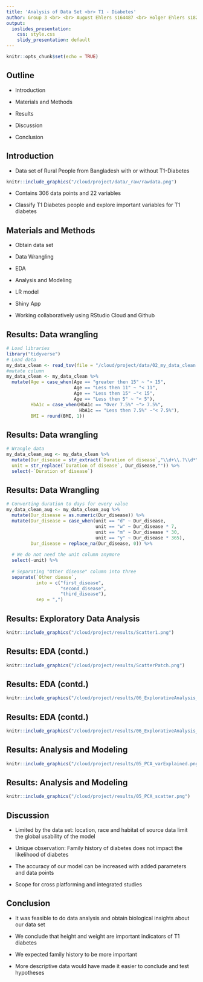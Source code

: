 ```yaml
---
title: 'Analysis of Data Set <br> T1 - Diabetes'
author: Group 3 <br> <br> August Ehlers s164487 <br> Holger Ehlers s182521 <br> Kiara Szakter s202504 <br> Ranjitha Sekhar s210271
output:
  ioslides_presentation: 
    css: style.css
    slidy_presentation: default
---
```


```r
knitr::opts_chunk$set(echo = TRUE)
```
## Outline
- Introduction

- Materials and Methods

- Results 

- Discussion

- Conclusion

## Introduction
- Data set of Rural People from Bangladesh with or without T1-Diabetes 
```r
knitr::include_graphics("/cloud/project/data/_raw/rawdata.png")
```

- Contains 306 data points and 22 variables

- Classify T1 Diabetes people and explore important variables for T1 diabetes

## Materials and Methods
- Obtain data set

- Data Wrangling

- EDA

- Analysis and Modeling

- LR model

- Shiny App

- Working collaboratively using RStudio Cloud and Github

## Results: Data wrangling


```r
# Load libraries
library("tidyverse")
# Load data
my_data_clean <- read_tsv(file = "/cloud/project/data/02_my_data_clean.tsv")
#mutate column 
my_data_clean <- my_data_clean %>%
  mutate(Age = case_when(Age == "greater then 15" ~ "> 15",
                         Age == "Less then 11" ~ "< 11",
                         Age == "Less then 15" ~"< 15",
                         Age == "Less then 5" ~ "< 5"),
         HbA1c = case_when(HbA1c == "Over 7.5%" ~"> 7.5%",
                           HbA1c == "Less then 7.5%" ~"< 7.5%"),
         BMI = round(BMI, 1))

```

## Results: Data wrangling
```r
# Wrangle data 
my_data_clean_aug <- my_data_clean %>%
  mutate(Dur_disease = str_extract(`Duration of disease`,"\\d+\\.?\\d*"),
  unit = str_replace(`Duration of disease`, Dur_disease,"")) %>%
  select(-`Duration of disease`)
```
## Results: Data Wrangling
```r
# Converting duration to days for every value
my_data_clean_aug <- my_data_clean_aug %>%
  mutate(Dur_disease = as.numeric(Dur_disease)) %>%
  mutate(Dur_disease = case_when(unit == "d" ~ Dur_disease,
                                 unit == "w" ~ Dur_disease * 7,
                                 unit == "m" ~ Dur_disease * 30,
                                 unit == "y" ~ Dur_disease * 365),
         Dur_disease = replace_na(Dur_disease, 0)) %>%
  
  # We do not need the unit column anymore
  select(-unit) %>%
  
  # Separating "Other disease" column into three
  separate(`Other diease`,
           into = c("first_disease",
                    "second_disease",
                    "third_disease"),
           sep = ",")
```

## Results: Exploratory Data Analysis
```r
knitr::include_graphics("/cloud/project/results/Scatter1.png")
```

## Results: EDA (contd.)
```r
knitr::include_graphics("/cloud/project/results/ScatterPatch.png")
```


## Results: EDA (contd.)
```r
knitr::include_graphics("/cloud/project/results/06_ExplorativeAnalysis_Histogram.png")
```

## Results: EDA (contd.)
```r
knitr::include_graphics("/cloud/project/results/06_ExplorativeAnalysis_Density.png")
```


## Results: Analysis and Modeling
```r
knitr::include_graphics("/cloud/project/results/05_PCA_varExplained.png")
```

## Results: Analysis and Modeling
```r
knitr::include_graphics("/cloud/project/results/05_PCA_scatter.png")
```

## Discussion

- Limited by the data set: location, race and habitat of source data limit the global usability of the model

- Unique observation: Family history of diabetes does not impact the likelihood of diabetes

- The accuracy of our model can be increased with added parameters and data points

- Scope for cross platforming and integrated studies 

## Conclusion

- It was feasible to do data analysis and obtain biological insights about our data set

- We conclude that height and weight are important indicators of T1 diabetes 

- We expected family history to be more important

- More descriptive data would have made it easier to conclude and test hypotheses